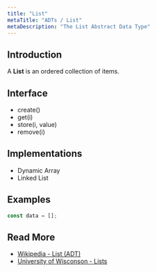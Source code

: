 ```yaml
---
title: "List"
metaTitle: "ADTs / List"
metaDescription: "The List Abstract Data Type"
---
```


## Introduction

A **List** is an ordered collection of items.


## Interface

- create()
- get(i)
- store(i, value)
- remove(i)


## Implementations

- Dynamic Array
- Linked List

## Examples

```javascript
const data = [];
```

## Read More

- [Wikipedia - List (ADT)](https://en.wikipedia.org/wiki/List_(abstract_data_type))
- [University of Wisconson - Lists](http://pages.cs.wisc.edu/~hasti/cs367-1/readings/Lists/)
